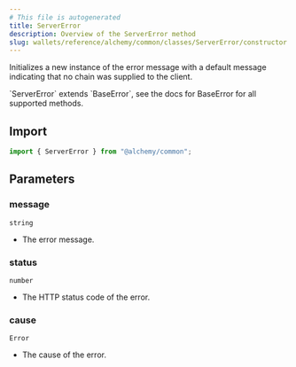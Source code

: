 ```yaml
---
# This file is autogenerated
title: ServerError
description: Overview of the ServerError method
slug: wallets/reference/alchemy/common/classes/ServerError/constructor
---
```


Initializes a new instance of the error message with a default message indicating that no chain was supplied to the client.

<Note>
  `ServerError` extends `BaseError`, see the docs for BaseError for all
  supported methods.
</Note>

## Import

```ts
import { ServerError } from "@alchemy/common";
```

## Parameters

### message

`string`

- The error message.

### status

`number`

- The HTTP status code of the error.

### cause

`Error`

- The cause of the error.
